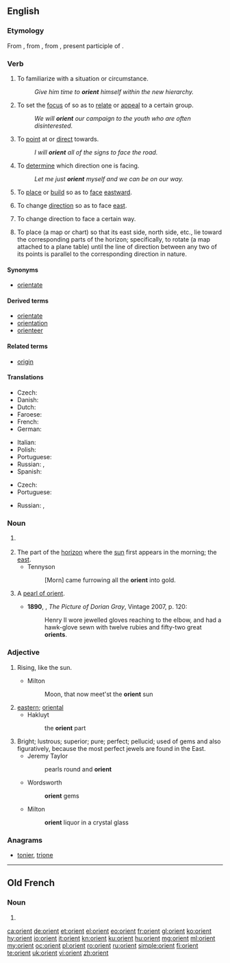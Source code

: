 {{also|Orient}}
==English==

===Etymology===
From {{etyl|enm|en}} {{term|orient|lang=enm}}, from {{etyl|fro|en}} {{term|orient|lang=fro}}, from {{etyl|la|en}} {{term|oriens||rising; as a noun, the quarter where the sun rises, the east, day|lang=la}}, present participle of {{term|oriri||to rise}}.

===Verb===
{{en-verb}}

# {{context|transitive|lang=en}} To familiarize with a situation or circumstance.
#: ''Give him time to '''orient''' himself within the new hierarchy.''
# {{context|transitive|figurative|lang=en}} To set the [[focus]] of so as to [[relate]] or [[appeal]] to a certain group.
#: ''We will '''orient''' our campaign to the youth who are often disinterested.''
# {{context|transitive|lang=en}} To [[point]] at or [[direct]] towards.
#: ''I will '''orient''' all of the signs to face the road.''
# {{context|transitive|lang=en}} To [[determine]] which direction one is facing.
#: ''Let me just '''orient''' myself and we can be on our way.''
# {{context|transitive|lang=en}} To [[place]] or [[build]] so as to [[face]] [[eastward]].
# {{context|intransitive|lang=en}} To change [[direction]] so as to face [[east]].
# {{context|by extension|lang=en}} To change direction to face a certain way.
# {{cx|transitive|lang=en}} To place (a map or chart) so that its east side, north side, etc., lie toward the corresponding parts of the horizon; {{cx|surveying|lang=en}} specifically, to rotate (a map attached to a plane table) until the line of direction between any two of its points is parallel to the corresponding direction in nature.

====Synonyms====
* [[orientate]] {{qualifier|UK}}

====Derived terms====
{{der-top|}}
* [[orientate]] {{qualifier|UK}}
* [[orientation]]
* [[orienteer]]
{{der-bottom}}

====Related terms====
{{rel-top|}}
* [[origin]]
{{rel-bottom}}

====Translations====
{{trans-top|to familiarize with a situation or circumstance}}
* Czech: {{t|cs|orientovat|alt=orientovat se}}
* Danish: {{t|da|orientere|alt=orientere sig}}
* Dutch: {{t|nl|oriënteren|alt=zich oriënteren}}
* Faroese: {{t|fo|ætta seg}} {{qualifier|rare, literary}}
* French: {{t+|fr|orienter|alt=s'orienter}}
* German: {{t+|de|orientieren|alt=sich orientieren}}
{{trans-mid}}
* Italian: {{t|it|orientarsi}}
* Polish: {{t|pl|orientować się}}
* Portuguese: {{t|pt|orientar}}
* Russian: {{t+|ru|ориентироваться|impf|tr=orijentírovatʹsja|sc=Cyrl}}, {{t+|ru|сориентироваться|pf|tr=sorijentírovatʹsja|sc=Cyrl}}
* Spanish: {{t|es|orientar|alt=orientarse}}
{{trans-bottom}}

{{trans-top|to set the focus of so as to relate or appeal to a certain group}}
* Czech: {{t|cs|orientovat}}
* Portuguese: {{t|pt|orientar}}
{{trans-mid}}
* Russian: {{t+|ru|ориентировать|impf|tr=orijentírovatʹ|sc=Cyrl}}, {{t+|ru|сориентировать|pf|tr=sorijentírovatʹ|sc=Cyrl}}
{{trans-bottom}}

{{checktrans-top}}
{{trans-mid}}
{{trans-bottom}}

===Noun===
{{en-noun}}

# {{alternative case form of|Orient}} {{defdate|from 14th c.}}
# The part of the [[horizon]] where the [[sun]] first appears in the morning; the [[east]].
#* Tennyson
#*: [Morn] came furrowing all the '''orient''' into gold.
# {{context|obsolete|lang=en}} A [[pearl of orient]]. {{defdate|19th c.}}
#* '''1890''', {{w|Oscar Wilde}}, ''The Picture of Dorian Gray'', Vintage 2007, p. 120:
#*: Henry II wore jewelled gloves reaching to the elbow, and had a hawk-glove sewn with twelve rubies and fifty-two great '''orients'''.
#: {{rfquotek|Carlyle}}

===Adjective===
{{en-adj|-}}

# {{context|obsolete|poetic|lang=en}} Rising, like the sun.
#* Milton
#*: Moon, that now meet'st the '''orient''' sun
# [[eastern]]; [[oriental]]
#* Hakluyt
#*: the '''orient''' part
# Bright; lustrous; superior; pure; perfect; pellucid; used of gems and also figuratively, because the most perfect jewels are found in the East.
#* Jeremy Taylor
#*: pearls round and '''orient'''
#* Wordsworth
#*: '''orient''' gems
#* Milton
#*: '''orient''' liquor in a crystal glass

===Anagrams===
* [[tonier#English|tonier]], [[trione#English|trione]]

----

==Old French==

===Noun===
{{fro-noun|m|-}}

# {{alternative form of|oriant|lang=fro}}

[[ca:orient]]
[[de:orient]]
[[et:orient]]
[[el:orient]]
[[eo:orient]]
[[fr:orient]]
[[gl:orient]]
[[ko:orient]]
[[hy:orient]]
[[io:orient]]
[[it:orient]]
[[kn:orient]]
[[ku:orient]]
[[hu:orient]]
[[mg:orient]]
[[ml:orient]]
[[my:orient]]
[[oc:orient]]
[[pl:orient]]
[[ro:orient]]
[[ru:orient]]
[[simple:orient]]
[[fi:orient]]
[[te:orient]]
[[uk:orient]]
[[vi:orient]]
[[zh:orient]]